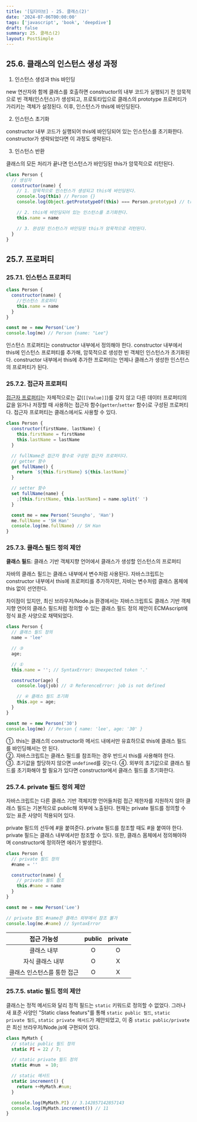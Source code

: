 ```yaml
---
title: '[딥다이브] - 25. 클래스(2)'
date: '2024-07-06T00:00:00'
tags: ['javascript', 'book', 'deepdive']
draft: false
summary: 25. 클래스(2)
layout: PostSimple
---
```


## 25.6. 클래스의 인스턴스 생성 과정

1. 인스턴스 생성과 this 바인딩

new 연산자와 함께 클래스를 호출하면 constructor의 내부 코드가 실행되기 전 암묵적으로 빈 객체(인스턴스)가 생성되고, 프로토타입으로 클래스의 prototype 프로퍼티가 가리키는 객체가 설정된다. 이후, 인스턴스가 this에 바인딩된다.

2. 인스턴스 초기화

constructor 내부 코드가 실행되어 this에 바인딩되어 있는 인스턴스를 초기화한다. constructor가 생략되었다면 이 과정도 생략된다.

3. 인스턴스 반환

클래스의 모든 처리가 끝나면 인스턴스가 바인딩된 this가 암묵적으로 리턴된다.

```js
class Person {
  // 생성자
  constructor(name) {
    // 1. 암묵적으로 인스턴스가 생성되고 this에 바인딩된다.
    console.log(this) // Person {}
    console.log(Object.getPrototypeOf(this) === Person.prototype) // true

    // 2. this에 바인딩되어 있는 인스턴스를 초기화한다.
    this.name = name

    // 3. 완성된 인스턴스가 바인딩된 this가 암묵적으로 리턴된다.
  }
}
```

## 25.7. 프로퍼티

### 25.7.1. 인스턴스 프로퍼티

```js
class Person {
  constructor(name) {
    //인스턴스 프로퍼티
    this.name = name
  }
}

const me = new Person('Lee')
console.log(me) // Person {name: "Lee"}
```

인스턴스 프로퍼티는 constructor 내부에서 정의해야 한다. constructor 내부에서 this에 인스턴스 프로퍼티를 추가해, 암묵적으로 생성한 빈 객체인 인스턴스가 초기화된다. constructor 내부에서 this에 추가한 프로퍼티는 언제나 클래스가 생성한 인스턴스의 프로퍼티가 된다.

### 25.7.2. 접근자 프로퍼티

[접근자 프로퍼티](https://94sssh-code.vercel.app/blog/%EB%94%A5%EB%8B%A4%EC%9D%B4%EB%B8%8C_16_%ED%94%84%EB%A1%9C%ED%8D%BC%ED%8B%B0_%EC%96%B4%ED%8A%B8%EB%A6%AC%EB%B7%B0%ED%8A%B8#1632-%EC%A0%91%EA%B7%BC%EC%9E%90-%ED%94%84%EB%A1%9C%ED%8D%BC%ED%8B%B0)는 자체적으로는 값(`[[Value]]`)를 갖지 않고 다른 데이터 프로퍼티의 값을 읽거나 저장할 때 사용하는 접근자 함수(`getter`/`setter` 함수)로 구성된 프로퍼티다. 접근자 프로퍼티는 클래스에서도 사용할 수 있다.

```js
class Person {
  constructor(firstName, lastName) {
    this.firstName = firstName
    this.lastName = lastName
  }

  // fullName은 접근자 함수로 구성된 접근자 프로퍼티다.
  // getter 함수
  get fullName() {
    return `${this.firstName} ${this.lastName}`
  }

  // setter 함수
  set fullName(name) {
    ;[this.firstName, this.lastName] = name.split(' ')
  }

  const me = new Person('Seungho', 'Han')
  me.fullName = 'SH Han'
  console.log(me.fullName) // SH Han
}
```

### 25.7.3. 클래스 필드 정의 제안

**클래스 필드**: 클래스 기반 객체지향 언어에서 클래스가 생성할 인스턴스의 프로퍼티

자바의 클래스 필드는 클래스 내부에서 변수처럼 사용된다. 자바스크립트는 constructor 내부에서 this에 프로퍼티를 추가하지만, 자바는 변수처럼 클래스 몸체에 this 없이 선언한다.

차이점이 있지만, 최신 브라우저/Node.js 환경에서는 자바스크립트도 클래스 기반 객체지향 언어의 클래스 필드처럼 정의할 수 있는 클래스 필드 정의 제안이 ECMAscript에 정식 표준 사양으로 채택되었다.

```js
class Person {
  // 클래스 필드 정의
  name = 'lee'

  // ③
  age;

  // ①
  this.name = ''; // SyntaxError: Unexpected token '.'

  constructor(age) {
    console.log(job) // ② ReferenceError: job is not defined

    // ④ 클래스 필드 초기화
    this.age = age;
  }
}

const me = new Person('30')
console.log(me) // Person { name: 'lee', age: '30' }
```

①. this는 클래스의 constructor와 메서드 내에서만 유효하므로 this에 클래스 필드를 바인딩해서는 안 된다.  
②. 자바스크립트는 클래스 필드를 참조하는 경우 반드시 this를 사용해야 한다.  
③. 초기값을 할당하지 않으면 `undefined`를 갖는다.
④. 외부의 초기값으로 클래스 필드를 초기화해야 할 필요가 있다면 constructor에서 클래스 필드를 초기화한다.

### 25.7.4. private 필드 정의 제안

자바스크립트는 다른 클래스 기반 객체지향 언어들처럼 접근 제한자를 지원하지 않아 클래스 필드는 기본적으로 public해 외부에 노출된다. 현재는 private 필드를 정의할 수 있는 표준 사양이 적용되어 있다.

private 필드의 선두에 #을 붙여준다. private 필드를 참조할 때도 #을 붙여야 한다. private 필드는 클래스 내부에서만 참조할 수 있다. 또한, 클래스 몸체에서 정의해야하며 constructor에 정의하면 에러가 발생한다.

```js
class Person {
  // private 필드 정의
  #name = ''

  constructor(name) {
    // private 필드 참조
    this.#name = name
  }
}

const me = new Person('Lee')

// private 필드 #name은 클래스 외부에서 참조 불가
console.log(me.#name) // SyntaxError
```

|         접근 가능성         | public | private |
| :-------------------------: | :----: | :-----: |
|         클래스 내부         |   O    |    O    |
|      자식 클래스 내부       |   O    |    X    |
| 클래스 인스턴스를 통한 접근 |   O    |    X    |

### 25.7.5. static 필드 정의 제안

클래스는 정적 메서드와 달리 정적 필드는 `static` 키워드로 정의할 수 없었다. 그러나 새 표준 사양인 "Static class featurs"를 통해 `static public 필드`, `static private 필드`, `static private 메서드`가 제안되었고, 이 중 `static public/private`은 최신 브라우저/Node.js에 구현되어 있다.

```js
class MyMath {
  // static public 필드 정의
  static PI = 22 / 7;

  // static private 필드 정의
  static #num  = 10;

  // static 메서드
  static increment() {
    return ++MyMath.#num;
  }

  console.log(MyMath.PI) // 3.142857142857143
  console.log(MyMath.increment()) // 11
}
```
